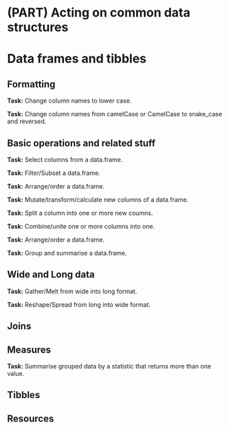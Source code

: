 # (PART) Acting on common data structures {-} 

# Data frames and tibbles

## Formatting

**Task:** Change column names to lower case.

**Task:** Change column names from camelCase or CamelCase to snake_case and reversed.

## Basic operations and related stuff

**Task:** Select columns from a data.frame.

**Task:** Filter/Subset a data.frame.

**Task:** Arrange/order a data.frame.

**Task:** Mutate/transform/calculate new columns of a data.frame.

**Task:** Split a column into one or more new coumns.

**Task:** Combine/unite one or more columns into one.

**Task:** Arrange/order a data.frame.

**Task:** Group and summarise a data.frame.

## Wide and Long data

**Task:** Gather/Melt from wide into long format.

**Task:** Reshape/Spread from long into wide format.

## Joins

## Measures

**Task:** Summarise grouped data by a statistic that returns more than one value.

## Tibbles

## Resources